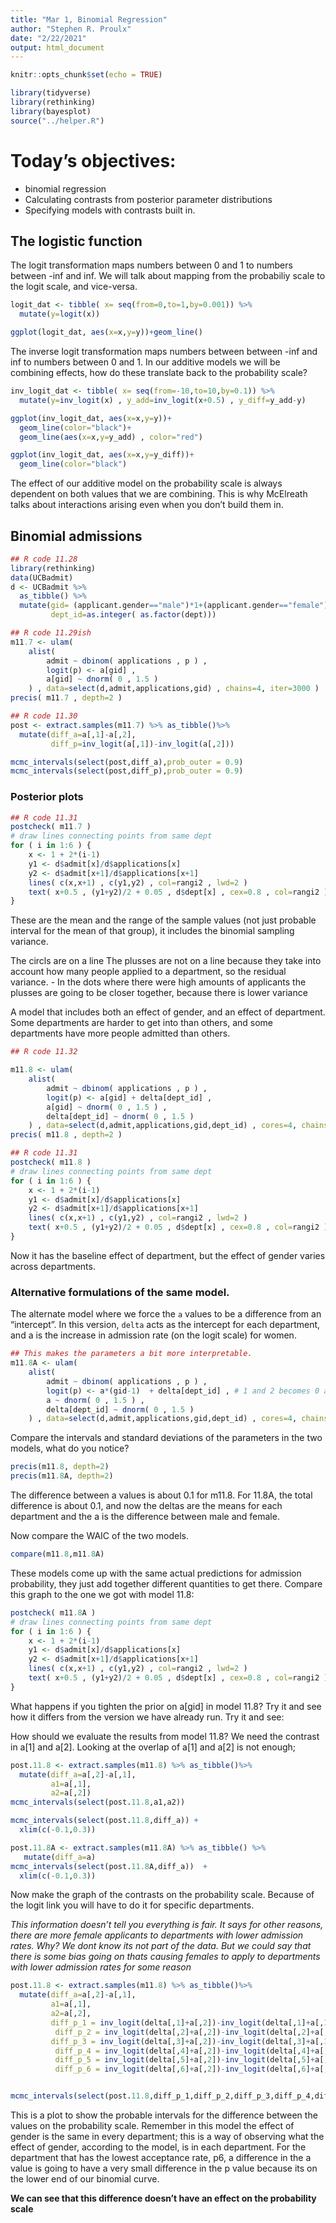 ```yaml
---
title: "Mar 1, Binomial Regression"
author: "Stephen R. Proulx"
date: "2/22/2021"
output: html_document
---
```


```r
knitr::opts_chunk$set(echo = TRUE)

library(tidyverse)
library(rethinking)
library(bayesplot)
source("../helper.R")
```


# Today's objectives:  
* binomial regression
* Calculating contrasts from posterior parameter distributions
* Specifying models with contrasts built in. 


## The logistic function

The logit transformation maps numbers between 0 and 1 to numbers between -inf and inf. We will talk about mapping from the probabiliy scale to the logit scale, and vice-versa.
```r
logit_dat <- tibble( x= seq(from=0,to=1,by=0.001)) %>%
  mutate(y=logit(x))

ggplot(logit_dat, aes(x=x,y=y))+geom_line()
```


The inverse logit transformation maps numbers between between -inf and inf to numbers between 0 and 1. In our additive models we will be combining effects, how do these translate back to the probability scale?
```r
inv_logit_dat <- tibble( x= seq(from=-10,to=10,by=0.1)) %>%
  mutate(y=inv_logit(x) , y_add=inv_logit(x+0.5) , y_diff=y_add-y)

ggplot(inv_logit_dat, aes(x=x,y=y))+
  geom_line(color="black")+
  geom_line(aes(x=x,y=y_add) , color="red")

ggplot(inv_logit_dat, aes(x=x,y=y_diff))+
  geom_line(color="black")

```

The effect of our additive model on the probability scale is always dependent on both values that we are combining. This is why McElreath talks about interactions arising even when you don't build them in.   


## Binomial admissions

```r
## R code 11.28
library(rethinking)
data(UCBadmit)
d <- UCBadmit %>% 
  as_tibble() %>%
  mutate(gid= (applicant.gender=="male")*1+(applicant.gender=="female")*2,
         dept_id=as.integer( as.factor(dept)))
```


```r
## R code 11.29ish
m11.7 <- ulam(
    alist(
        admit ~ dbinom( applications , p ) ,
        logit(p) <- a[gid] ,
        a[gid] ~ dnorm( 0 , 1.5 )
    ) , data=select(d,admit,applications,gid) , chains=4, iter=3000 )
precis( m11.7 , depth=2 )
```


```r
## R code 11.30
post <- extract.samples(m11.7) %>% as_tibble()%>%
  mutate(diff_a=a[,1]-a[,2],
         diff_p=inv_logit(a[,1])-inv_logit(a[,2]))

mcmc_intervals(select(post,diff_a),prob_outer = 0.9) 
mcmc_intervals(select(post,diff_p),prob_outer = 0.9) 
```


### Posterior plots


```r
## R code 11.31
postcheck( m11.7 )
# draw lines connecting points from same dept
for ( i in 1:6 ) {
    x <- 1 + 2*(i-1)
    y1 <- d$admit[x]/d$applications[x]
    y2 <- d$admit[x+1]/d$applications[x+1]
    lines( c(x,x+1) , c(y1,y2) , col=rangi2 , lwd=2 )
    text( x+0.5 , (y1+y2)/2 + 0.05 , d$dept[x] , cex=0.8 , col=rangi2 )
}
```

These are the mean and the range of the sample values (not just probable interval for the mean of that group), it includes the binomial sampling variance. 

The circls are on a line 
The plusses are not on a line because they take into account how many people applied to a department, so the residual variance.
  - In the dots where there were high amounts of applicants the plusses are going to
  be closer together, because there is lower variance

A model that includes both an effect of gender, and an effect of department. Some departments are harder to get into than others, and some departments have more people admitted than others. 
```r
## R code 11.32

m11.8 <- ulam(
    alist(
        admit ~ dbinom( applications , p ) ,
        logit(p) <- a[gid] + delta[dept_id] ,
        a[gid] ~ dnorm( 0 , 1.5 ) ,
        delta[dept_id] ~ dnorm( 0 , 1.5 )
    ) , data=select(d,admit,applications,gid,dept_id) , cores=4, chains=4 , iter=4000, log_lik = TRUE)
precis( m11.8 , depth=2 )
```




```r
## R code 11.31
postcheck( m11.8 )
# draw lines connecting points from same dept
for ( i in 1:6 ) {
    x <- 1 + 2*(i-1)
    y1 <- d$admit[x]/d$applications[x]
    y2 <- d$admit[x+1]/d$applications[x+1]
    lines( c(x,x+1) , c(y1,y2) , col=rangi2 , lwd=2 )
    text( x+0.5 , (y1+y2)/2 + 0.05 , d$dept[x] , cex=0.8 , col=rangi2 )
}
```

Now it has the baseline effect of department, but the effect of gender varies across departments. 

### Alternative formulations of the same model.

The alternate model where we force the `a` values to be a difference from an "intercept". In this version, `delta` acts as the intercept for each department, and a is the increase in admission rate (on the logit scale) for women.  
```r
## This makes the parameters a bit more interpretable. 
m11.8A <- ulam(
    alist(
        admit ~ dbinom( applications , p ) ,
        logit(p) <- a*(gid-1)  + delta[dept_id] , # 1 and 2 becomes 0 and 1 (indicator)
        a ~ dnorm( 0 , 1.5 ) ,
        delta[dept_id] ~ dnorm( 0 , 1.5 )
    ) , data=select(d,admit,applications,gid,dept_id) , cores=4, chains=4 , iter=4000,log_lik = TRUE) 
```

Compare the intervals and standard deviations of the parameters in the two models, what do you notice?
```r
precis(m11.8, depth=2)
precis(m11.8A, depth=2)
```

The difference between a values is about 0.1 for m11.8. For 11.8A, the total difference is about 0.1, and now the deltas are the means for each department and the a is the difference between male and female. 

Now compare the WAIC of the two models.
```r
compare(m11.8,m11.8A)
```

These models come up with the same actual predictions for admission probability, they just add together different quantities to get there. Compare this graph to the one we got with model 11.8:
```r
postcheck( m11.8A )
# draw lines connecting points from same dept
for ( i in 1:6 ) {
    x <- 1 + 2*(i-1)
    y1 <- d$admit[x]/d$applications[x]
    y2 <- d$admit[x+1]/d$applications[x+1]
    lines( c(x,x+1) , c(y1,y2) , col=rangi2 , lwd=2 )
    text( x+0.5 , (y1+y2)/2 + 0.05 , d$dept[x] , cex=0.8 , col=rangi2 )
}
```

What happens if you tighten the prior on a[gid] in model 11.8? Try it and see how it differs from the version we have already run. Try it and see:








How should we evaluate the results from model 11.8? We need the contrast in a[1] and a[2]. Looking at the overlap of a[1] and a[2] is not enough;
```r
post.11.8 <- extract.samples(m11.8) %>% as_tibble()%>%
  mutate(diff_a=a[,2]-a[,1],
         a1=a[,1],
         a2=a[,2])
mcmc_intervals(select(post.11.8,a1,a2)) 

mcmc_intervals(select(post.11.8,diff_a)) +
  xlim(c(-0.1,0.3))

post.11.8A <- extract.samples(m11.8A) %>% as_tibble() %>%
   mutate(diff_a=a)
mcmc_intervals(select(post.11.8A,diff_a))  +
  xlim(c(-0.1,0.3))
```

Now make the graph of the contrasts on the probability scale. Because of the logit link you will have to do it for specific departments.

*This information doesn't tell you everything is fair. It says for other reasons, there are more female applicants to departments with lower admission rates. Why? We dont know its not part of the data. But we could say that there is some bias going on thats causing females to apply to departments with lower admission rates for some reason* 


```r
post.11.8 <- extract.samples(m11.8) %>% as_tibble()%>%
  mutate(diff_a=a[,2]-a[,1],
         a1=a[,1],
         a2=a[,2],
         diff_p_1 = inv_logit(delta[,1]+a[,2])-inv_logit(delta[,1]+a[,1]),
          diff_p_2 = inv_logit(delta[,2]+a[,2])-inv_logit(delta[,2]+a[,1]), 
         diff_p_3 = inv_logit(delta[,3]+a[,2])-inv_logit(delta[,3]+a[,1]),
          diff_p_4 = inv_logit(delta[,4]+a[,2])-inv_logit(delta[,4]+a[,1]),
          diff_p_5 = inv_logit(delta[,5]+a[,2])-inv_logit(delta[,5]+a[,1]),
          diff_p_6 = inv_logit(delta[,6]+a[,2])-inv_logit(delta[,6]+a[,1]))


mcmc_intervals(select(post.11.8,diff_p_1,diff_p_2,diff_p_3,diff_p_4,diff_p_5,diff_p_6),prob_outer = 0.9) 
```

This is a plot to show the probable intervals for the difference between the values on the probability scale. Remember in this model the effect of gender is the same in every department; this is a way of observing what the effect of gender, according to the model, is in each department. For the department that has the lowest acceptance rate, p6, a difference in the a value is going to have a very small difference in the p value because its on the lower end of our binomial curve. 

**We can see that this difference doesn't have an effect on the probability scale** 





